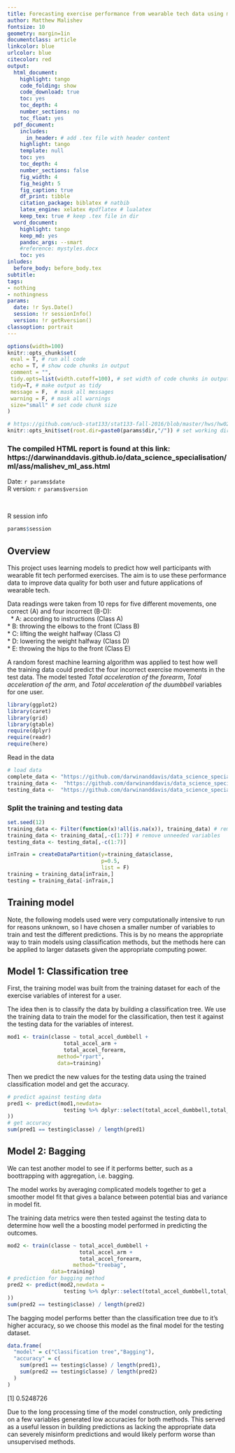 ```yaml
---
title: Forecasting exercise performance from wearable tech data using machine learning and cross validation      
author: Matthew Malishev     
fontsize: 10
geometry: margin=1in
documentclass: article
linkcolor: blue
urlcolor: blue
citecolor: red
output:
  html_document:
    highlight: tango
    code_folding: show
    code_download: true
    toc: yes
    toc_depth: 4
    number_sections: no
    toc_float: yes
  pdf_document:
    includes:
      in_header: # add .tex file with header content
    highlight: tango
    template: null
    toc: yes
    toc_depth: 4
    number_sections: false
    fig_width: 4
    fig_height: 5
    fig_caption: true
    df_print: tibble 
    citation_package: biblatex # natbib
    latex_engine: xelatex #pdflatex # lualatex
    keep_tex: true # keep .tex file in dir 
  word_document:
    highlight: tango
    keep_md: yes
    pandoc_args: --smart
    #reference: mystyles.docx
    toc: yes
inludes:
  before_body: before_body.tex
subtitle: 
tags:
- nothing
- nothingness
params: 
  date: !r Sys.Date()
  session: !r sessionInfo()  
  version: !r getRversion()
classoption: portrait
---
```


<script type="text/x-mathjax-config">
  MathJax.Hub.Config({ TeX: { equationNumbers: {autoNumber: "all"} } });
</script>

```r
options(width=100)
knitr::opts_chunk$set(
 eval = T, # run all code
 echo = T, # show code chunks in output
 comment = "",
 tidy.opts=list(width.cutoff=100), # set width of code chunks in output
 tidy=T, # make output as tidy
 message = F,  # mask all messages
 warning = F, # mask all warnings 
 size="small" # set code chunk size
)

# https://github.com/ucb-stat133/stat133-fall-2016/blob/master/hws/hw02-tables-ggplot.Rmd
knitr::opts_knit$set(root.dir=paste0(params$dir,"/")) # set working dir


```

\newpage  

### The compiled HTML report is found at this link: https://darwinanddavis.github.io/data_science_specialisation/ml/ass/malishev_ml_ass.html  

\newpage   

Date: `r params$date`  
R version: `r params$version`  

\  

R session info 

```r
params$session
```      

\newpage  

## Overview

This project uses learning models to predict how well participants with wearable fit tech performed exercises. The aim is to use these performance data to improve data quality for both user and future applications of wearable tech.   
  
Data readings were taken from 10 reps for five different movements, one correct (A) and four incorrect (B-D):  
\  
* A: according to instructions (Class A)  
* B: throwing the elbows to the front (Class B)  
* C: lifting the weight halfway (Class C)  
* D: lowering the weight halfway (Class D)  
* E: throwing the hips to the front (Class E)  
  
A random forest machine learning algorithm was applied to test how well the training data could predict the four incorrect exercise movements in the test data. The model tested _Total acceleration of the forearm_, _Total acceleration of the arm_, and _Total acceleration of the duumbbell_ variables for one user.      

```r
library(ggplot2)
library(caret)
library(grid)
library(gtable)
require(dplyr)
require(readr)
require(here)
```

Read in the data  
```r
# load data  
complete_data <- "https://github.com/darwinanddavis/data_science_specialisation/raw/gh-pages/ml/ass/pml-complete.csv" %>% read_csv
training_data <-  "https://github.com/darwinanddavis/data_science_specialisation/raw/gh-pages/ml/ass/pml-training.csv" %>% read_csv
testing_data <-  "https://github.com/darwinanddavis/data_science_specialisation/raw/gh-pages/ml/ass/pml-testing.csv" %>% read_csv
```

### Split the training and testing data  
```r
set.seed(12)
training_data <- Filter(function(x)!all(is.na(x)), training_data) # remove nas
training_data <- training_data[,-c(1:7)] # remove unneeded variables 
testing_data <- testing_data[,-c(1:7)] 

inTrain = createDataPartition(y=training_data$classe,
                              p=0.5, 
                              list = F)
training = training_data[inTrain,]
testing = training_data[-inTrain,]

```


## Training model    

Note, the following models used were very computationally intensive to run for reasons unknown, so I have chosen a smaller number of variables to train and test the different predictions. This is by no means the appropriate way to train models using classification methods, but the methods here can be applied to larger datasets given the appropriate computing power.   

## Model 1: Classification tree  

First, the training model was built from the training dataset for each of the exercise variables of interest for a user.   
  
The idea then is to classify the data by building a classification tree. We use the training data to train the model for the classification, then test it against the testing data for the variables of interest.    

```r
mod1 <- train(classe ~ total_accel_dumbbell + 
                  total_accel_arm +
                  total_accel_forearm,
                method="rpart",
                data=training)
```

Then we predict the new values for the testing data using the trained classification model and get the accuracy.  
```r
# predict against testing data 
pred1 <- predict(mod1,newdata=
                  testing %>% dplyr::select(total_accel_dumbbell,total_accel_arm,total_accel_forearm
)) 
# get accuracy 
sum(pred1 == testing$classe) / length(pred1) 
```

## Model 2: Bagging       

We can test another model to see if it performs better, such as a boottrapping with aggregation, i.e. bagging.  

The model works by averaging complicated models together to get a smoother model fit that gives a balance between potential bias and variance in model fit.  

The training data metrics were then tested against the testing data to determine how well the a boosting model performed in predicting the outcomes.  

```r
mod2 <- train(classe ~ total_accel_dumbbell + 
                       total_accel_arm +
                       total_accel_forearm,
                     method="treebag",
              data=training)
# prediction for bagging method 
pred2 <- predict(mod2,newdata =
                  testing %>% dplyr::select(total_accel_dumbbell,total_accel_arm,total_accel_forearm
)) 
sum(pred2 == testing$classe) / length(pred2) 
```


The bagging model performs better than the classification tree due to it's higher accuracy, so we choose this model as the final model for the testing dataset.   

```r
data.frame(
  "model" = c("Classification tree","Bagging"),
  "accuracy" = c(
    sum(pred1 == testing$classe) / length(pred1),
    sum(pred2 == testing$classe) / length(pred2) 
  )
)
```

[1] 0.5248726

Due to the long processing time of the model construction, only predicting on a few variables generated low accuracies for both methods. This served as a useful lesson in building predictions as lacking the appropriate data can severely misinform predictions and would likely perform worse than unsupervised methods.  


